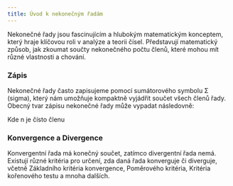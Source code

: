 ```yaml
---
title: Úvod k nekonečným řadám 
---
```



Nekonečné řady jsou fascinujícím a hlubokým matematickým konceptem, který hraje klíčovou roli v analýze a teorii čísel.
Představují matematický způsob, jak zkoumat součty nekonečného počtu členů, které mohou mít různé vlastnosti a chování.
### Zápis
Nekonečné řady často zapisujeme pomocí sumátorového symbolu Σ (sigma), který nám umožňuje kompaktně vyjádřit součet všech členů řady.
Obecný tvar zápisu nekonečné řady může vypadat následovně:
<Latex formula="\displaystyle \sum_{n = 1}^{\infty} a_n = a_1 + a_2 + a_3 + \cdots + a_n + \cdots" />

Kde n je čísto členu

### Konvergence a Divergence
Konvergentní řada má konečný součet, zatímco divergentní řada nemá.
Existují různé kritéria pro určení, zda daná řada konverguje či diverguje, včetně Základního kritéria konvergence, Poměrového kritéria, Kritéria kořenového testu a mnoha dalších.

